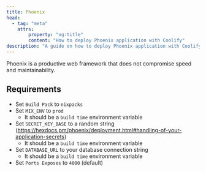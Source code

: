 ```yaml
---
title: Phoenix
head:
  - tag: "meta"
    attrs:
        property: "og:title"
        content: "How to deploy Phoenix application with Coolify"
description: "A guide on how to deploy Phoenix application with Coolify."
---
```


Phoenix is a productive web framework that does not compromise speed and maintainability.

## Requirements

- Set `Build Pack` to `nixpacks`
- Set `MIX_ENV` to `prod`
  - It should be a `build time` environment variable
- Set `SECRET_KEY_BASE` to a random string (https://hexdocs.pm/phoenix/deployment.html#handling-of-your-application-secrets)
  - It should be a `build time` environment variable
- Set `DATABASE_URL` to your database connection string
  - It should be a `build time` environment variable
- Set `Ports Exposes` to `4000` (default) 